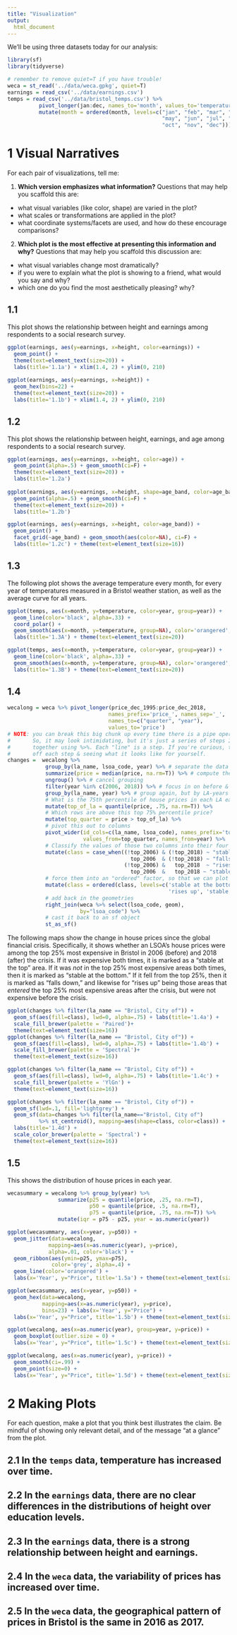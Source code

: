 ```yaml
---
title: "Visualization"
output:
  html_document
---
```


We'll be using three datasets today for our analysis:

```r
library(sf)
library(tidyverse)

# remember to remove quiet=T if you have trouble!
weca = st_read('../data/weca.gpkg', quiet=T)
earnings = read_csv('../data/earnings.csv')
temps = read_csv('../data/bristol_temps.csv') %>% 
          pivot_longer(jan:dec, names_to='month', values_to='temperature') %>%
          mutate(month = ordered(month, levels=c("jan", "feb", "mar", "apr", 
                                                 "may", "jun", "jul", "aug", "sep",
                                                 "oct", "nov", "dec")))
```

# 1 Visual Narratives
For each pair of visualizations, tell me:

1. **Which version emphasizes what information?** Questions that may help you scaffold this are:
  - what visual variables (like color, shape) are varied in the plot? 
  - what scales or transformations are applied in the plot? 
  - what coordinate systems/facets are used, and how do these encourage comparisons?
2. **Which plot is the most effective at presenting this information and why?** Questions that may help you scaffold this discussion are:
  - what visual variables change most dramatically?
  - if you were to explain what the plot is showing to a friend, what would you say and why? 
  - which one do you find the most aesthetically pleasing? why? 

## 1.1

This plot shows the relationship between height and earnings among respondents to a social research survey. 

```r
ggplot(earnings, aes(y=earnings, x=height, color=earnings)) + 
  geom_point() + 
  theme(text=element_text(size=20)) + 
  labs(title='1.1a') + xlim(1.4, 2) + ylim(0, 210)
  
ggplot(earnings, aes(y=earnings, x=height)) + 
  geom_hex(bins=22) + 
  theme(text=element_text(size=20)) + 
  labs(title='1.1b') + xlim(1.4, 2) + ylim(0, 210)
```

## 1.2

This plot shows the relationship between height, earnings, and age among respondents to a social research survey. 

```r
ggplot(earnings, aes(y=earnings, x=height, color=age)) + 
  geom_point(alpha=.5) + geom_smooth(ci=F) +
  theme(text=element_text(size=20)) + 
  labs(title='1.2a')
  
ggplot(earnings, aes(y=earnings, x=height, shape=age_band, color=age_band)) + 
  geom_point(alpha=.5) + geom_smooth(ci=F) +
  theme(text=element_text(size=20)) + 
  labs(title='1.2b')
```
```r
ggplot(earnings, aes(y=earnings, x=height, color=age_band)) + 
  geom_point() + 
  facet_grid(~age_band) + geom_smooth(aes(color=NA), ci=F) + 
  labs(title='1.2c') + theme(text=element_text(size=16))
```

## 1.3

The following plot shows the average temperature every month, for every year of temperatures measured in a Bristol weather station, as well as the average curve for all years. 

```r
ggplot(temps, aes(x=month, y=temperature, color=year, group=year)) + 
  geom_line(color='black', alpha=.33) + 
  coord_polar() + 
  geom_smooth(aes(x=month, y=temperature, group=NA), color='orangered', se=F) + 
  labs(title='1.3A') + theme(text=element_text(size=20))

ggplot(temps, aes(x=month, y=temperature, color=year, group=year)) + 
  geom_line(color='black', alpha=.33) + 
  geom_smooth(aes(x=month, y=temperature, group=NA), color='orangered', se=F) + 
  labs(title='1.3B') + theme(text=element_text(size=20))
```

## 1.4
```r
wecalong = weca %>% pivot_longer(price_dec_1995:price_dec_2018, 
                                names_prefix='price_', names_sep='_', 
                                names_to=c("quarter", "year"),
                                values_to='price')
# NOTE: you can break this big chunk up every time there is a pipe operation, %>%. 
#       So, it may look intimidating, but it's just a series of steps I'm chaining
#       together using %>%. Each "line" is a step. If you're curious, try breaking
#       off each step & seeing what it looks like for yourself. 
changes =  wecalong %>%
            group_by(la_name, lsoa_code, year) %>% # separate the data into unique lsoa-years
            summarize(price = median(price, na.rm=T)) %>% # compute the average for a year
            ungroup() %>% # cancel grouping
            filter(year %in% c(2006, 2018)) %>% # focus in on before & after the GFC
            group_by(la_name, year) %>% # group again, but by LA-years
            # What is the 75th percentile of house prices in each LA each year?
            mutate(top_of_la = quantile(price, .75, na.rm=T)) %>%
            # Which rows are above this top 75% percentile price?
            mutate(top_quarter = price > top_of_la) %>%
            # pivot this out to columns
            pivot_wider(id_cols=c(la_name, lsoa_code), names_prefix='top_',
                        values_from=top_quarter, names_from=year) %>%
            # Classify the values of those two columns into their four combinations
            mutate(class = case_when((!top_2006) & (!top_2018) ~ "stable at the bottom",
                                       top_2006  & (!top_2018) ~ "falls down", 
                                     (!top_2006) &   top_2018  ~ "rises up", 
                                       top_2006  &   top_2018 ~ "stable at the top")) %>%
            # force them into an "ordered" factor, so that we can plot easily
            mutate(class = ordered(class, levels=c('stable at the bottom', 'falls down',
                                                   'rises up', 'stable at the top'))) %>%
            # add back in the geometries
            right_join(weca %>% select(lsoa_code, geom), 
                       by="lsoa_code") %>%
            # cast it back to an sf object
            st_as_sf()
```
The following maps show the change in house prices since the global financial crisis. Specifically, it shows whether an LSOA's house prices were among the top 25% most expensive in Bristol in 2006 (before) and 2018 (after) the crisis. If it was expensive both times, it is marked as a "stable at the top" area.
If it was *not* in the top 25% most expensive areas both times, then it is marked as "stable at the bottom." If it fell from the top 25%, then it is marked as "falls down," and likewise for "rises up" being those areas that *entered* the top 25% most expensive areas after the crisis, but were not expensive before the crisis. 

```r
ggplot(changes %>% filter(la_name == "Bristol, City of")) + 
  geom_sf(aes(fill=class), lwd=0, alpha=.75) + labs(title='1.4a') +
  scale_fill_brewer(palette = 'Paired')+ 
  theme(text=element_text(size=16))
ggplot(changes %>% filter(la_name == "Bristol, City of")) + 
  geom_sf(aes(fill=class), lwd=0, alpha=.75) + labs(title='1.4b') +
  scale_fill_brewer(palette = 'Spectral')+ 
  theme(text=element_text(size=16))

```

```r
ggplot(changes %>% filter(la_name == "Bristol, City of")) + 
  geom_sf(aes(fill=class), lwd=0, alpha=.75) + labs(title='1.4c') +
  scale_fill_brewer(palette = 'YlGn') + 
  theme(text=element_text(size=16))

ggplot(changes %>% filter(la_name == "Bristol, City of")) + 
  geom_sf(lwd=.1, fill='lightgrey') +
  geom_sf(data=changes %>% filter(la_name=="Bristol, City of") 
          %>% st_centroid(), mapping=aes(shape=class, color=class)) + 
  labs(title='1.4d') +
  scale_color_brewer(palette = 'Spectral') + 
  theme(text=element_text(size=16)) 
```

## 1.5

This shows the distribution of house prices in each year. 

```r
wecasummary = wecalong %>% group_by(year) %>% 
                summarize(p25 = quantile(price, .25, na.rm=T), 
                          p50 = quantile(price, .5, na.rm=T), 
                          p75 = quantile(price, .75, na.rm=T)) %>%
                mutate(iqr = p75 - p25, year = as.numeric(year))
```

```r
ggplot(wecasummary, aes(x=year, y=p50)) + 
  geom_jitter(data=wecalong, 
             mapping=aes(x=as.numeric(year), y=price), 
             alpha=.01, color='black') + 
  geom_ribbon(aes(ymin=p25, ymax=p75), 
              color='grey', alpha=.4) + 
  geom_line(color='orangered') +
  labs(x='Year', y="Price", title='1.5a') + theme(text=element_text(size=20))

ggplot(wecasummary, aes(x=year, y=p50)) + 
  geom_hex(data=wecalong, 
           mapping=aes(x=as.numeric(year), y=price),
           bins=23) + labs(x='Year', y="Price") +
  labs(x='Year', y="Price", title='1.5b') + theme(text=element_text(size=20))
````

```r
ggplot(wecalong, aes(x=as.numeric(year), group=year, y=price)) + 
  geom_boxplot(outlier.size = 0) +
  labs(x='Year', y="Price", title='1.5c') + theme(text=element_text(size=20))

ggplot(wecalong, aes(x=as.numeric(year), y=price)) + 
  geom_smooth(ci=.99) + 
  geom_point(size=0) +
  labs(x='Year', y="Price", title='1.5d') + theme(text=element_text(size=20))
```

# 2 Making Plots

For each question, make a plot that you think best illustrates the claim. Be mindful of showing only relevant detail, and of the message "at a glance" from the plot. 

## 2.1 In the `temps` data, temperature has increased over time.
## 2.2 In the `earnings` data, there are no clear differences in the distributions of height over  education levels. 
## 2.3 In the `earnings` data, there is a strong relationship between height and earnings.
## 2.4 In the `weca` data, the variability of prices has increased over time. 
## 2.5 In the `weca` data, the geographical pattern of prices in Bristol is the same in 2016 as 2017. 